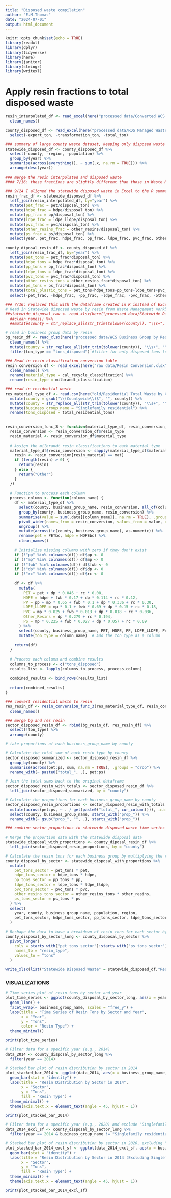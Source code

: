 ```yaml
---
title: "Disposed waste compilation"
author: "E.M.Thomas"
date: "2024-07-01"
output: html_document
---
```


```r
knitr::opts_chunk$set(echo = TRUE)
library(readxl)
library(dplyr)
library(tidyverse)
library(here)
library(janitor)
library(stringr)
library(writexl)
```


# Apply resin fractions to total disposed waste 
```r
resin_interpolated_df <- read_excel(here("processed data/Converted WCS Resin Data Interpolated 2005-2021.xlsx")) %>% 
  clean_names()

county_disposed_df <- read_excel(here("processed data/RDS Managed Waste by County.xlsx")) %>%
  select(-export_ton, -transformation_ton, -total_ton)

### summary of large county waste dataset, keeping only disposed waste bc only disposed waste is included in the WCS 
statewide_disposed_df <- county_disposed_df %>%
  select(-county, -region, -population) %>%
  group_by(year) %>%
  summarise(across(everything(), ~ sum(.x, na.rm = TRUE))) %>% 
  arrange(desc(year)) 

### merge the resin interpolated and disposed waste
#### 7/16: these fractions are slightly different than those in Waste Management Workbook_240625 bc instead of DRS statewide disposed waste data (2005-2019), I summarized the DRS county waste data by year. I did this so that we were using the same raw data source and bc the 2020 estimates were calculated differently in the two different data sets. Yes, ideally the summarized county numbers would be the same as the statewide, but they are slightly different. Maybe bc Sutter is not in the county dataset? The Waste Management Workbook will have to be updated to reflect this change so that it is consistent across workstreams. 

### 9/24 I aligned the statewide disposed waste in Excel to the R summarized version but the fractions are still slightly different bc they're being calculated differently. In excel, I use the WC total waste to get plastic fractions and in R I'm using the RDS total disposed waste. I think using the WC to get the fractions makes more sense so have to change the R stream a lil bit. have to go back in and add total WC waste to cal_waste_dfs raw excel. ugh.    www
resin_frac_df <- statewide_disposed_df %>% 
  left_join(resin_interpolated_df, by="year") %>%  
  mutate(pet_frac = pet/disposal_ton) %>% 
  mutate(hdpe_frac = hdpe/disposal_ton) %>% 
  mutate(pp_frac = pp/disposal_ton) %>% 
  mutate(ldpe_frac = ldpe_lldpe/disposal_ton) %>% 
  mutate(pvc_frac = pvc/disposal_ton) %>% 
  mutate(other_resins_frac = other_resins/disposal_ton) %>% 
  mutate(ps_frac = ps/disposal_ton) %>% 
  select(year, pet_frac, hdpe_frac, pp_frac, ldpe_frac, pvc_frac, other_resins_frac, ps_frac)

county_diposal_resin_df <- county_disposed_df %>% 
  left_join(resin_frac_df, by="year") %>% 
  mutate(pet_tons = pet_frac*disposal_ton) %>% 
  mutate(hdpe_tons = hdpe_frac*disposal_ton) %>% 
  mutate(pp_tons = pp_frac*disposal_ton) %>% 
  mutate(ldpe_tons = ldpe_frac*disposal_ton) %>% 
  mutate(pvc_tons = pvc_frac*disposal_ton) %>% 
  mutate(other_resins_tons = other_resins_frac*disposal_ton) %>% 
  mutate(ps_tons = ps_frac*disposal_ton) %>% 
  mutate(total_plastic_tons = pet_tons+hdpe_tons+pp_tons+ldpe_tons+pvc_tons+other_resins_tons+ps_tons) %>% 
  select(-pet_frac, -hdpe_frac, -pp_frac, -ldpe_frac, -pvc_frac, -other_resins_frac, -ps_frac)

```



```r
### 7/16: replaced this with the dataframe created in R instead of Excel
# Read in Statewide disposed waste by resin from Waste Management Workbook_240625
##statewide_disposal_raw <- read_xlsx(here("processed data/Statewide Disposed Waste by Resin .xlsx")) %>% 
  ##clean_names() %>% 
  ##mutate(county = str_replace_all(str_trim(tolower(county)), "\\s+", ""))

# read in business group data by resin 
bg_resin_df <- read_xlsx(here("processed data/WCS Business Group by Resin_240701.xlsx")) %>% 
  clean_names() %>% 
  mutate(county = str_replace_all(str_trim(tolower(county)), "\\s+", "")) %>% 
  filter(ton_type == "tons_disposed") #filter for only disposed tons to match residential

### Read in resin classification conversion table
resin_conversion_df <- read_excel(here("raw data/Resin Conversion.xlsx")) %>% 
  clean_names() %>% 
  rename(material_type = cal_recycle_classification) %>% 
  rename(resin_type = milbrandt_classification) 

### read in residential waste
res_material_type_df <- read.csv(here("old/Residential Total Waste by County.csv")) %>% 
  mutate(county = gsub("\\(Countywide\\)$", "", county)) %>% 
  mutate(county = str_replace_all(str_trim(tolower(county)), "\\s+", "")) %>% 
  mutate(business_group_name = "Singlefamily residential") %>% 
  rename(tons_disposed = total_residential_tons)
  

```


```r
resin_conversion_func_3 <- function(material_type_df, resin_conversion_df) {
  resin_conversion <- resin_conversion_df$resin_type
  resin_material <- resin_conversion_df$material_type
  
  # Assign the milbrandt resin classifications to each material type  
  material_type_df$resin_conversion <- sapply(material_type_df$material_type, function(mat) {
    resin <- resin_conversion[resin_material == mat]
    if (length(resin) > 0) {
      return(resin)
    } else {
      return("Other")
    }
  })
  
  # Function to process each column
  process_column <- function(column_name) {
    df <- material_type_df %>%
      select(county, business_group_name, resin_conversion, all_of(column_name)) %>%
      group_by(county, business_group_name, resin_conversion) %>%
      summarise(value = sum(.data[[column_name]], na.rm = TRUE), .groups = "drop") %>%
      pivot_wider(names_from = resin_conversion, values_from = value, values_fill = list(value = 0)) %>%
      ungroup() %>%
      mutate(across(!c(county, business_group_name), as.numeric)) %>% 
      rename(pet = PETbc, hdpe = HDPEbc) %>% 
      clean_names()
    
    # Initialize missing columns with zero if they don't exist
    if (!"pp" %in% colnames(df)) df$pp <- 0
    if (!"mp" %in% colnames(df)) df$mp <- 0
    if (!"fwb" %in% colnames(df)) df$fwb <- 0
    if (!"dp" %in% colnames(df)) df$dp <- 0
    if (!"rc" %in% colnames(df)) df$rc <- 0
    
    df <- df %>%
      mutate(
        PET = pet + dp * 0.046 + rc * 0.08,
        HDPE = hdpe + fwb * 0.17 + dp * 0.114 + rc * 0.12,
        PP = pp + mp * 0.65 + fwb * 0.1 + dp * 0.336 + rc * 0.30,
        LDPE_LLDPE = mp * 0.1 + fwb * 0.69 + dp * 0.15 + rc * 0.18,
        PVC = mp * 0.025 + fwb * 0.013 + dp * 0.018 + rc * 0.036,
        Other_Resins = dp * 0.279 + rc * 0.194,
        PS = mp * 0.225 + fwb * 0.027 + dp * 0.057 + rc * 0.09
      ) %>%
      select(county, business_group_name, PET, HDPE, PP, LDPE_LLDPE, PVC, Other_Resins, PS) %>%
      mutate(ton_type = column_name)  # Add the ton type as a column
    
    return(df)
  }
  
  # Process each column and combine results
  columns_to_process <- c("tons_disposed")
  results_list <- lapply(columns_to_process, process_column)
  
  combined_results <- bind_rows(results_list)
  
  return(combined_results)
}
```

```r
### convert residential waste to resin 
res_resin_df <- resin_conversion_func_3(res_material_type_df, resin_conversion_df) %>% 
  clean_names()

```


```r
### merge bg and res resin 
sector_disposed_resin_df <- rbind(bg_resin_df, res_resin_df) %>% 
  select(!ton_type) %>% 
  arrange(county)
```

```r
# take proportions of each business_group_name by county

# Calculate the total sum of each resin type by county
sector_disposed_summarized <- sector_disposed_resin_df %>%
  group_by(county) %>%
  summarise(across(pet:ps, sum, na.rm = TRUE), .groups = "drop") %>%
  rename_with(~ paste0("total_", .), pet:ps) 

# Join the total sums back to the original dataframe
sector_disposed_resin_with_totals <- sector_disposed_resin_df %>%
  left_join(sector_disposed_summarized, by = "county") 

# Calculate the proportions for each business_group_name by county
sector_disposed_resin_proportions <- sector_disposed_resin_with_totals %>%
  mutate(across(pet:ps, ~ . / get(paste0("total_", cur_column())), .names = "prop_{.col}")) %>% 
  select(county, business_group_name, starts_with("prop_")) %>% 
  rename_with(~ gsub("prop_", "", .), starts_with("prop_")) 

```


```r
### combine sector proportions to statewide disposed waste time series

# Merge the proportion data with the statewide disposal data
statewide_disposal_with_proportions <- county_diposal_resin_df %>%
  left_join(sector_disposed_resin_proportions, by = "county")

# Calculate the resin tons for each business group by multiplying the resin columns by the corresponding proportions
county_disposal_by_sector <- statewide_disposal_with_proportions %>%
  mutate(
    pet_tons_sector = pet_tons * pet,
    hdpe_tons_sector = hdpe_tons * hdpe,
    pp_tons_sector = pp_tons * pp,
    ldpe_tons_sector = ldpe_tons * ldpe_lldpe,
    pvc_tons_sector = pvc_tons * pvc,
    other_resins_tons_sector = other_resins_tons * other_resins,
    ps_tons_sector = ps_tons * ps
  ) %>%
  select(
    year, county, business_group_name, population, region,
    pet_tons_sector, hdpe_tons_sector, pp_tons_sector, ldpe_tons_sector, pvc_tons_sector, other_resins_tons_sector, ps_tons_sector
  )

# Reshape the data to have a breakdown of resin tons for each sector by county and year
county_disposal_by_sector_long <- county_disposal_by_sector %>%
  pivot_longer(
    cols = starts_with("pet_tons_sector"):starts_with("ps_tons_sector"),
    names_to = "resin_type",
    values_to = "tons"
  )
```


```r
write_xlsx(list("Statewide Disposed Waste" = statewide_disposed_df,"Resin Fractions from R" = resin_frac_df,"County Sector Resin 2014" = sector_disposed_resin_df,"County Sector Resin Proportions" = sector_disposed_resin_proportions, "County Year Resin" = county_diposal_resin_df,"Sector County Year Resin"=county_disposal_by_sector), here("processed data/Processed Disposal Data.xlsx"))
```


### VISUALIZATIONS
```r
# Time series plot of resin tons by sector and year
plot_time_series <- ggplot(county_disposal_by_sector_long, aes(x = year, y = tons, color = resin_type)) +
  geom_line() +
  facet_wrap(~ business_group_name, scales = "free_y") +
  labs(title = "Time Series of Resin Tons by Sector and Year",
       x = "Year",
       y = "Tons",
       color = "Resin Type") +
  theme_minimal()

print(plot_time_series)
```

```r
# Filter data for a specific year (e.g., 2014)
data_2014 <- county_disposal_by_sector_long %>%
  filter(year == 2014)

# Stacked bar plot of resin distribution by sector in 2014
plot_stacked_bar_2014 <- ggplot(data_2014, aes(x = business_group_name, y = tons, fill = resin_type)) +
  geom_bar(stat = "identity") +
  labs(title = "Resin Distribution by Sector in 2014",
       x = "Sector",
       y = "Tons",
       fill = "Resin Type") +
  theme_minimal() +
  theme(axis.text.x = element_text(angle = 45, hjust = 1))

print(plot_stacked_bar_2014)
```

```r
# Filter data for a specific year (e.g., 2020) and exclude "Singlefamily residential"
data_2014_excl_sf <- county_disposal_by_sector_long %>%
  filter(year == 2014 & business_group_name != "Singlefamily residential")

# Stacked bar plot of resin distribution by sector in 2020, excluding "Singlefamily residential"
plot_stacked_bar_2014_excl_sf <- ggplot(data_2014_excl_sf, aes(x = business_group_name, y = tons, fill = resin_type)) +
  geom_bar(stat = "identity") +
  labs(title = "Resin Distribution by Sector in 2014 (Excluding Singlefamily Residential)",
       x = "Sector",
       y = "Tons",
       fill = "Resin Type") +
  theme_minimal() +
  theme(axis.text.x = element_text(angle = 45, hjust = 1))

print(plot_stacked_bar_2014_excl_sf)
```





